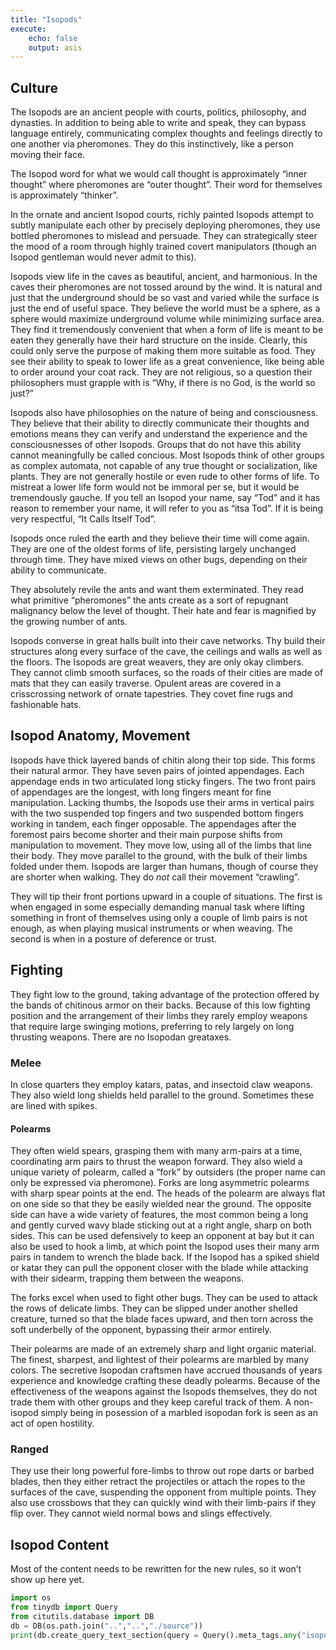 ```yaml
---
title: "Isopods"
execute:
    echo: false
    output: asis
---
```



## Culture

The Isopods are an ancient people with courts, politics, philosophy, and dynasties. In addition to being able to write and speak, they can bypass language entirely, communicating complex thoughts and feelings directly to one another via pheromones. They do this instinctively, like a person moving their face.  

The Isopod word for what we would call thought is approximately "inner thought" where pheromones are "outer thought". Their word for themselves is approximately "thinker".  

In the ornate and ancient Isopod courts, richly painted Isopods attempt to subtly manipulate each other by precisely deploying pheromones, they use bottled pheromones to mislead and persuade. They can strategically steer the mood of a room through highly trained covert manipulators (though an Isopod gentleman would never admit to this).  

Isopods view life in the caves as beautiful, ancient, and harmonious. In the caves their pheromones are not tossed around by the wind. It is natural and just that the underground should be so vast and varied while the surface is just the end of useful space. They believe the world must be a sphere, as a sphere would maximize underground volume while minimizing surface area. They find it tremendously convenient that when a form of life is meant to be eaten they generally have their hard structure on the inside. Clearly, this could only serve the purpose of making them more suitable as food. They see their ability to speak to lower life as a great convenience, like being able to order around your coat rack. They are not religious, so a question their philosophers must grapple with is "Why, if there is no God, is the world so just?"  

Isopods also have philosophies on the nature of being and consciousness. They believe that their ability to directly communicate their thoughts and emotions means they can verify and understand the experience and the consciousnesses of other Isopods. Groups that do not have this ability cannot meaningfully be called concious. Most Isopods think of other groups as complex automata, not capable of any true thought or socialization, like plants. They are not generally hostile or even rude to other forms of life. To mistreat a lower life form would not be immoral per se, but it would be tremendously gauche. If you tell an Isopod your name, say "Tod" and it has reason to remember your name, it will refer to you as "itsa Tod". If it is being very respectful, "It Calls Itself Tod".

Isopods once ruled the earth and they believe their time will come again. They are one of the oldest forms of life, persisting largely unchanged through time. They have mixed views on other bugs, depending on their ability to communicate.  

They absolutely revile the ants and want them exterminated. They read what primitive "pheromones" the ants create as a sort of repugnant malignancy below the level of thought. Their hate and fear is magnified by the growing number of ants. 

Isopods converse in great halls built into their cave networks. Thy build their structures along every surface of the cave, the ceilings and walls as well as the floors. The Isopods are great weavers, they are only okay climbers. They cannot climb smooth surfaces, so the roads of their cities are made of mats that they can easily traverse. Opulent areas are covered in a crisscrossing network of ornate tapestries. They covet fine rugs and fashionable hats.

## Isopod Anatomy, Movement

Isopods have thick layered bands of chitin along their top side. This forms their natural armor. They have seven pairs of jointed appendages. Each appendage ends in two articulated long sticky fingers. The two front pairs of appendages are the longest, with long fingers meant for fine manipulation. Lacking thumbs, the Isopods use their arms in vertical pairs with the two suspended top fingers and two suspended bottom fingers working in tandem, each finger opposable. The appendages after the foremost pairs become shorter and their main purpose shifts from manipulation to movement. They move low, using all of the limbs that line their body. They move parallel to the ground, with the bulk of their limbs folded under them. Isopods are larger than humans, though of course they are shorter when walking. They do *not* call their movement "crawling".

They will tip their front portions upward in a couple of situations. The first is when engaged in some especially demanding manual task where lifting something in front of themselves using only a couple of limb pairs is not enough, as when playing musical instruments or when weaving. The second is when in a posture of deference or trust. 

## Fighting

They fight low to the ground, taking advantage of the protection offered by the bands of chitinous armor on their backs. Because of this low fighting position and the arrangement of their limbs they rarely employ weapons that require large swinging motions, preferring to rely largely on long thrusting weapons. There are no Isopodan greataxes.

### Melee 

In close quarters they employ katars, patas, and insectoid claw weapons. They also wield long shields held parallel to the ground. Sometimes these are lined with spikes. 

#### Polearms

They often wield spears, grasping them with many arm-pairs at a time, coordinating arm pairs to thrust the weapon forward. They also wield a unique variety of polearm, called a "fork" by outsiders (the proper name can only be expressed via pheromone). Forks are long asymmetric polearms with sharp spear points at the end. The heads of the polearm are always flat on one side so that they be easily wielded near the ground. The opposite side can have a wide variety of features, the most common being a long and gently curved wavy blade sticking out at a right angle, sharp on both sides. This can be used defensively to keep an opponent at bay but it can also be used to hook a limb, at which point the Isopod uses their many arm pairs in tandem to wrench the blade back. If the Isopod has a spiked shield or katar they can pull the opponent closer with the blade while attacking with their sidearm, trapping them between the weapons.

The forks excel when used to fight other bugs. They can be used to attack the rows of delicate limbs. They can be slipped under another shelled creature, turned so that the blade faces upward, and then torn across the soft underbelly of the opponent, bypassing their armor entirely.

Their polearms are made of an extremely sharp and light organic material. The finest, sharpest, and lightest of their polearms are marbled by many colors. The secretive Isopodan craftsmen have accrued thousands of years experience and knowledge crafting these deadly polearms. Because of the effectiveness of the weapons against the Isopods themselves, they do not trade them with other groups and they keep careful track of them. A non-isopod simply being in posession of a marbled isopodan fork is seen as an act of open hostility.

### Ranged

They use their long powerful fore-limbs to throw out rope darts or barbed blades, then they either retract the projectiles or attach the ropes to the surfaces of the cave, suspending the opponent from multiple points. They also use crossbows that they can quickly wind with their limb-pairs if they flip over. They cannot wield normal bows and slings effectively.

## Isopod Content

Most of the content needs to be rewritten for the new rules, so it won't show up here yet.
```python
import os
from tinydb import Query
from citutils.database import DB
db = DB(os.path.join("..","..","./source"))
print(db.create_query_text_section(query = Query().meta_tags.any("isopod")))
```